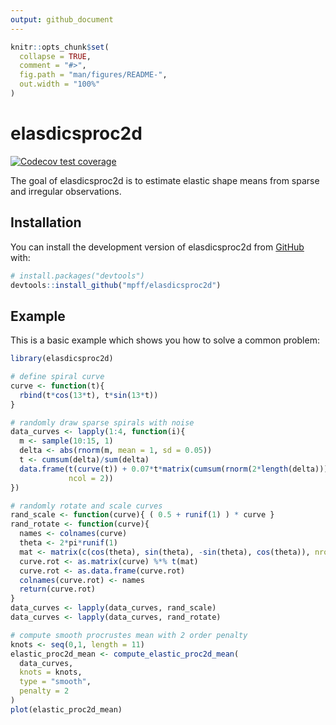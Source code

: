 ```yaml
---
output: github_document
---
```


<!-- README.md is generated from README.Rmd. Please edit that file -->

```r
knitr::opts_chunk$set(
  collapse = TRUE,
  comment = "#>",
  fig.path = "man/figures/README-",
  out.width = "100%"
)
```

# elasdicsproc2d

<!-- badges: start -->
[![Codecov test coverage](https://codecov.io/gh/mpff/elasdicsproc2d/branch/main/graph/badge.svg)](https://app.codecov.io/gh/mpff/elasdicsproc2d?branch=main)
<!-- badges: end -->

The goal of elasdicsproc2d is to estimate elastic shape means from sparse and irregular observations.

## Installation

You can install the development version of elasdicsproc2d from [GitHub](https://github.com/) with:

``` r
# install.packages("devtools")
devtools::install_github("mpff/elasdicsproc2d")
```

## Example

This is a basic example which shows you how to solve a common problem:

```r
library(elasdicsproc2d)

# define spiral curve
curve <- function(t){
  rbind(t*cos(13*t), t*sin(13*t))
}

# randomly draw sparse spirals with noise
data_curves <- lapply(1:4, function(i){
  m <- sample(10:15, 1)
  delta <- abs(rnorm(m, mean = 1, sd = 0.05))
  t <- cumsum(delta)/sum(delta)
  data.frame(t(curve(t)) + 0.07*t*matrix(cumsum(rnorm(2*length(delta))),
             ncol = 2))
})

# randomly rotate and scale curves
rand_scale <- function(curve){ ( 0.5 + runif(1) ) * curve }
rand_rotate <- function(curve){
  names <- colnames(curve)
  theta <- 2*pi*runif(1)
  mat <- matrix(c(cos(theta), sin(theta), -sin(theta), cos(theta)), nrow = 2, ncol = 2)
  curve.rot <- as.matrix(curve) %*% t(mat)
  curve.rot <- as.data.frame(curve.rot)
  colnames(curve.rot) <- names
  return(curve.rot)
}
data_curves <- lapply(data_curves, rand_scale)
data_curves <- lapply(data_curves, rand_rotate)

# compute smooth procrustes mean with 2 order penalty
knots <- seq(0,1, length = 11)
elastic_proc2d_mean <- compute_elastic_proc2d_mean(
  data_curves,
  knots = knots,
  type = "smooth",
  penalty = 2
)
plot(elastic_proc2d_mean)
```
